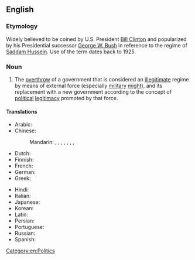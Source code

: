 ==English==
{{wikipedia}}

===Etymology===
Widely believed to be coined by U.S. President [[w:Bill Clinton|Bill Clinton]] and popularized by his Presidential successor [[w:George W. Bush|George W. Bush]] in reference to the regime of [[w:Saddam Hussein|Saddam Hussein]]. Use of the term dates back to 1925.

===Noun===
{{en-noun|~}}

# The [[overthrow]] of a government that is considered an [[illegitimate]] regime by means of external force (especially [[military]] [[might]]), and its replacement with a new government according to the concept of [[political]] [[legitimacy]] promoted by that force.

====Translations====
{{trans-top|overthrow of a government}}
* Arabic: {{t|ar|تَغْيِير اَلْنِظَام}}
* Chinese:
*: Mandarin: {{t|cmn|政權更迭}}, {{t|cmn|政权更迭|tr=zhèngquán gēngdié}}, {{t|cmn|政權交替}}, {{t|cmn|政权交替|tr=zhèngquán jiāotì}}, {{t|cmn|政權更換}}, {{t|cmn|政权更换|tr=zhèngquán gēnghuàn}}, {{t|cmn|政權變動}}, {{t|cmn|政权变动|tr=zhèngquán biàndòng}}
* Dutch: {{t|nl|regimeverandering|f}}
* Finnish: {{t|fi|[[regiimin]] [[vaihto]]}}
* French: {{t|fr|changement de régime|m}}
* German: {{t|de|Regimeänderung|f}}
* Greek: {{t|el|[[αλλαγή]] [[καθεστώς|καθεστώτος]]|f}}
{{trans-mid}}
* Hindi: {{t|hi|शासन में परिवर्तन|m|sc=Deva}}
* Italian: {{t|it|cambiamento di regime|m}}
* Japanese: {{t|ja|政体の変更|tr=seitai no henkō}}
* Korean: {{t|ko|정권 변화|tr=jeonggweon pyeonhwa}}
* Latin: {{t|la|commutatio regiminis}}
* Persian: {{t-needed|fa}}
* Portuguese: {{t|pt|[[mudança]] [[de]] [[regime]]|f}}
* Russian: {{t|ru|измене́ние режи́ма|n}}
* Spanish: {{t|es|cambio del régimen|m}}
{{trans-bottom}}

[[Category:en:Politics]]